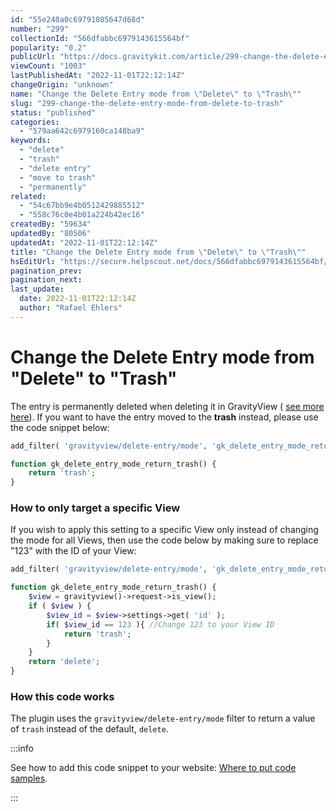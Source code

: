 ```yaml
---
id: "55e240a0c69791085647d68d"
number: "299"
collectionId: "566dfabbc6979143615564bf"
popularity: "0.2"
publicUrl: "https://docs.gravitykit.com/article/299-change-the-delete-entry-mode-from-delete-to-trash"
viewCount: "1003"
lastPublishedAt: "2022-11-01T22:12:14Z"
changeOrigin: "unknown"
name: "Change the Delete Entry mode from \"Delete\" to \"Trash\""
slug: "299-change-the-delete-entry-mode-from-delete-to-trash"
status: "published"
categories: 
  - "579aa642c6979160ca148ba9"
keywords: 
  - "delete"
  - "trash"
  - "delete entry"
  - "move to trash"
  - "permanently"
related: 
  - "54c67bb9e4b0512429885512"
  - "558c76c0e4b01a224b42ec16"
createdBy: "59634"
updatedBy: "80506"
updatedAt: "2022-11-01T22:12:14Z"
title: "Change the Delete Entry mode from \"Delete\" to \"Trash\""
hsEditUrl: "https://secure.helpscout.net/docs/566dfabbc6979143615564bf/article/55e240a0c69791085647d68d"
pagination_prev: 
pagination_next: 
last_update:
  date: 2022-11-01T22:12:14Z
  author: "Rafael Ehlers"
---
```


# Change the Delete Entry mode from "Delete" to "Trash"

The entry is permanently deleted when deleting it in GravityView ( [see more here](https://docs.gravitykit.com/article/66-configuring-delete-entry)). If you want to have the entry moved to the **trash** instead, please use the code snippet below:

```php
add_filter( 'gravityview/delete-entry/mode', 'gk_delete_entry_mode_return_trash' );

function gk_delete_entry_mode_return_trash() {
	return 'trash';
}
```

### How to only target a specific View

If you wish to apply this setting to a specific View only instead of changing the mode for all Views, then use the code below by making sure to replace "123" with the ID of your View:

```php
add_filter( 'gravityview/delete-entry/mode', 'gk_delete_entry_mode_return_trash' );

function gk_delete_entry_mode_return_trash() {
	$view = gravityview()->request->is_view();
	if ( $view ) {
		$view_id = $view->settings->get( 'id' ); 
		if( $view_id == 123 ){ //Change 123 to your View ID
			return 'trash';
		}
	}
	return 'delete';
}
```

### How this code works

The plugin uses the `gravityview/delete-entry/mode` filter to return a value of `trash` instead of the default, `delete`.


:::info

See how to add this code snippet to your website: [Where to put code samples](https://docs.gravitykit.com/article/210-where-to-put-code-samples).

:::

 